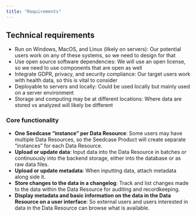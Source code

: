 ```yaml
---
title: "Requirements"
---
```


## Technical requirements

-   Run on Windows, MacOS, and Linux (likely on servers): Our potential
    users work on any of these systems, so we need to design for that
-   Use open source software dependencies: We will use an open license,
    so we need to use components that are open as well
-   Integrate GDPR, privacy, and security compliance: Our target users
    work with health data, so this is vital to consider
-   Deployable to servers and locally: Could be used locally but mainly
    used on a server environment
-   Storage and computing may be at different locations: Where data are
    stored vs analyzed will likely be different

### Core functionality

-   **One Seedcase "instance" per Data Resource**: Some users may have
    multiple Data Resources, so the Seedcase Product will create
    separate "instances" for each Data Resource.
-   **Upload or update data**: Input data into the Data Resource in
    batches or continuously into the backend storage, either into the
    database or as raw data files.
-   **Upload or update metadata**: When inputting data, attach metadata
    along side it.
-   **Store changes to the data in a changelog**: Track and list changes
    made to the data within the Data Resource for auditing and
    recordkeeping.
-   **Display metadata and basic information on the data in the Data
    Resource on a user interface**: So external users and users
    interested in data in the Data Resource can browse what is
    available.
